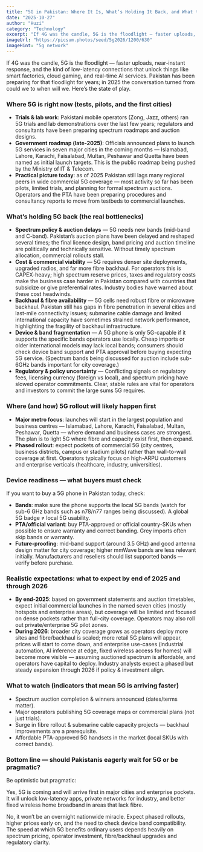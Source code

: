 ```yaml
---
title: "5G in Pakistan: Where It Is, What’s Holding It Back, and What to Expect by 2026"
date: "2025-10-27"
author: "Huzi"
category: "Technology"
excerpt: "If 4G was the candle, 5G is the floodlight — faster uploads, near-instant response, and the kind of low-latency connections that unlock things like smart factories, cloud gaming, and real-time AI services. Pakistan has been preparing for that floodlight for years; in 2025 the conversation turned from could we to when will we."
imageUrl: "https://picsum.photos/seed/5g2026/1200/630"
imageHint: "5g network"
---
```


If 4G was the candle, 5G is the floodlight — faster uploads, near-instant response, and the kind of low-latency connections that unlock things like smart factories, cloud gaming, and real-time AI services. Pakistan has been preparing for that floodlight for years; in 2025 the conversation turned from could we to when will we. Here’s the state of play.

### Where 5G is right now (tests, pilots, and the first cities)

*   **Trials & lab work**: Pakistani mobile operators (Zong, Jazz, others) ran 5G trials and lab demonstrations over the last few years; regulators and consultants have been preparing spectrum roadmaps and auction designs.
*   **Government roadmap (late-2025)**: Officials announced plans to launch 5G services in seven major cities in the coming months — Islamabad, Lahore, Karachi, Faisalabad, Multan, Peshawar and Quetta have been named as initial launch targets. This is the public roadmap being pushed by the Ministry of IT & Telecom.
*   **Practical picture today**: as of 2025 Pakistan still lags many regional peers in wide commercial 5G coverage — most activity so far has been pilots, limited trials, and planning for formal spectrum auctions. Operators and the PTA have been preparing procedures and consultancy reports to move from testbeds to commercial launches.

### What’s holding 5G back (the real bottlenecks)

*   **Spectrum policy & auction delays** — 5G needs new bands (mid-band and C-band). Pakistan’s auction plans have been delayed and reshaped several times; the final licence design, band pricing and auction timeline are politically and technically sensitive. Without timely spectrum allocation, commercial rollouts stall.
*   **Cost & commercial viability** — 5G requires denser site deployments, upgraded radios, and far more fibre backhaul. For operators this is CAPEX-heavy; high spectrum reserve prices, taxes and regulatory costs make the business case harder in Pakistan compared with countries that subsidize or give preferential rates. Industry bodies have warned about these cost headwinds.
*   **Backhaul & fibre availability** — 5G cells need robust fibre or microwave backhaul. Pakistan still has gaps in fibre penetration in several cities and last-mile connectivity issues; submarine cable damage and limited international capacity have sometimes strained network performance, highlighting the fragility of backhaul infrastructure.
*   **Device & band fragmentation** — A 5G phone is only 5G-capable if it supports the specific bands operators use locally. Cheap imports or older international models may lack local bands; consumers should check device band support and PTA approval before buying expecting 5G service. (Spectrum bands being discussed for auction include sub-6GHz bands important for city coverage.)
*   **Regulatory & policy uncertainty** — Conflicting signals on regulatory fees, licensing currency (foreign vs local), and spectrum pricing have slowed operator commitments. Clear, stable rules are vital for operators and investors to commit the large sums 5G requires.

### Where (and how) 5G rollout will likely happen first

*   **Major metro focus**: launches will start in the largest population and business centres — Islamabad, Lahore, Karachi, Faisalabad, Multan, Peshawar, Quetta — where demand and business cases are strongest. The plan is to light 5G where fibre and capacity exist first, then expand.
*   **Phased rollout**: expect pockets of commercial 5G (city centres, business districts, campus or stadium pilots) rather than wall-to-wall coverage at first. Operators typically focus on high-ARPU customers and enterprise verticals (healthcare, industry, universities).

### Device readiness — what buyers must check

If you want to buy a 5G phone in Pakistan today, check:

*   **Bands**: make sure the phone supports the local 5G bands (watch for sub-6 GHz bands such as n78/n77 ranges being discussed). A global 5G badge ≠ local 5G usability.
*   **PTA/official variant**: buy PTA-approved or official country-SKUs when possible to ensure warranty and correct banding. Grey imports often skip bands or warranty.
*   **Future-proofing**: mid-band support (around 3.5 GHz) and good antenna design matter for city coverage; higher mmWave bands are less relevant initially. Manufacturers and resellers should list supported bands — verify before purchase.

### Realistic expectations: what to expect by end of 2025 and through 2026

*   **By end-2025**: based on government statements and auction timetables, expect initial commercial launches in the named seven cities (mostly hotspots and enterprise areas), but coverage will be limited and focused on dense pockets rather than full-city coverage. Operators may also roll out private/enterprise 5G pilot zones.
*   **During 2026**: broader city coverage grows as operators deploy more sites and fibre/backhaul is scaled; more retail 5G plans will appear, prices will start to come down, and enterprise use-cases (industrial automation, AI inference at edge, fixed wireless access for homes) will become more visible — assuming auctioned spectrum is affordable, and operators have capital to deploy. Industry analysts expect a phased but steady expansion through 2026 if policy & investment align.

### What to watch (indicators that mean 5G is arriving faster)

*   Spectrum auction completion & winners announced (dates/terms matter).
*   Major operators publishing 5G coverage maps or commercial plans (not just trials).
*   Surge in fibre rollout & submarine cable capacity projects — backhaul improvements are a prerequisite.
*   Affordable PTA-approved 5G handsets in the market (local SKUs with correct bands).

### Bottom line — should Pakistanis eagerly wait for 5G or be pragmatic?

Be optimistic but pragmatic:

Yes, 5G is coming and will arrive first in major cities and enterprise pockets. It will unlock low-latency apps, private networks for industry, and better fixed wireless home broadband in areas that lack fibre.

No, it won’t be an overnight nationwide miracle. Expect phased rollouts, higher prices early on, and the need to check device band compatibility. The speed at which 5G benefits ordinary users depends heavily on spectrum pricing, operator investment, fibre/backhaul upgrades and regulatory clarity.
